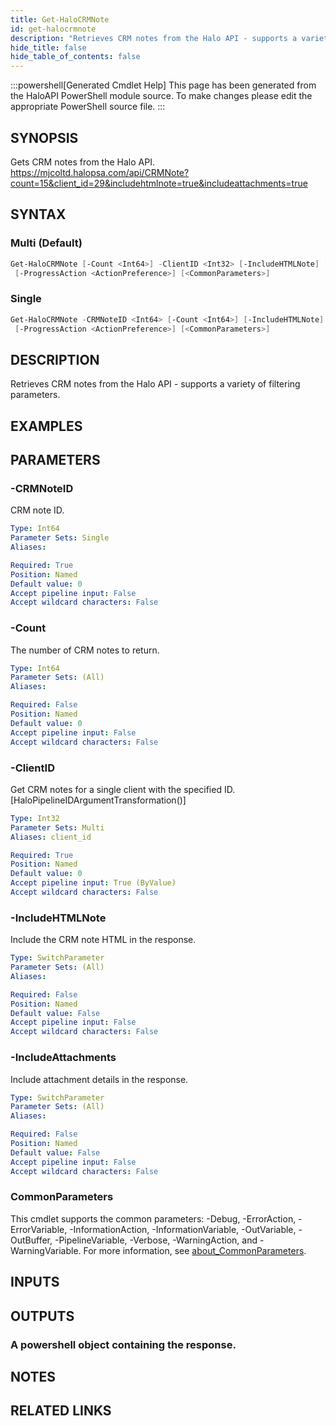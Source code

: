 ```yaml
---
title: Get-HaloCRMNote
id: get-halocrmnote
description: "Retrieves CRM notes from the Halo API - supports a variety of filtering parameters."
hide_title: false
hide_table_of_contents: false
---
```


:::powershell[Generated Cmdlet Help]
This page has been generated from the HaloAPI PowerShell module source. To make changes please edit the appropriate PowerShell source file.
:::

## SYNOPSIS

Gets CRM notes from the Halo API.
https://mjcoltd.halopsa.com/api/CRMNote?count=15&client_id=29&includehtmlnote=true&includeattachments=true

## SYNTAX

### Multi (Default)

```powershell
Get-HaloCRMNote [-Count <Int64>] -ClientID <Int32> [-IncludeHTMLNote] [-IncludeAttachments]
 [-ProgressAction <ActionPreference>] [<CommonParameters>]
```

### Single

```powershell
Get-HaloCRMNote -CRMNoteID <Int64> [-Count <Int64>] [-IncludeHTMLNote] [-IncludeAttachments]
 [-ProgressAction <ActionPreference>] [<CommonParameters>]
```

## DESCRIPTION

Retrieves CRM notes from the Halo API - supports a variety of filtering parameters.

## EXAMPLES

## PARAMETERS

### -CRMNoteID

CRM note ID.

```yaml
Type: Int64
Parameter Sets: Single
Aliases:

Required: True
Position: Named
Default value: 0
Accept pipeline input: False
Accept wildcard characters: False
```

### -Count

The number of CRM notes to return.

```yaml
Type: Int64
Parameter Sets: (All)
Aliases:

Required: False
Position: Named
Default value: 0
Accept pipeline input: False
Accept wildcard characters: False
```

### -ClientID

Get CRM notes for a single client  with the specified ID.
[HaloPipelineIDArgumentTransformation()]

```yaml
Type: Int32
Parameter Sets: Multi
Aliases: client_id

Required: True
Position: Named
Default value: 0
Accept pipeline input: True (ByValue)
Accept wildcard characters: False
```

### -IncludeHTMLNote

Include the CRM note HTML in the response.

```yaml
Type: SwitchParameter
Parameter Sets: (All)
Aliases:

Required: False
Position: Named
Default value: False
Accept pipeline input: False
Accept wildcard characters: False
```

### -IncludeAttachments

Include attachment details in the response.

```yaml
Type: SwitchParameter
Parameter Sets: (All)
Aliases:

Required: False
Position: Named
Default value: False
Accept pipeline input: False
Accept wildcard characters: False
```

### CommonParameters

This cmdlet supports the common parameters: -Debug, -ErrorAction, -ErrorVariable, -InformationAction, -InformationVariable, -OutVariable, -OutBuffer, -PipelineVariable, -Verbose, -WarningAction, and -WarningVariable. For more information, see [about_CommonParameters](http://go.microsoft.com/fwlink/?LinkID=113216).

## INPUTS


## OUTPUTS

### A powershell object containing the response.

## NOTES

## RELATED LINKS
